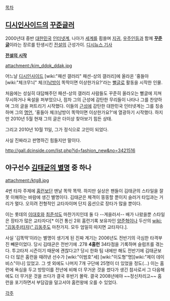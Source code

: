 [[목차]]
== [[디시인사이드]]의 [[꾸준글러]] ==
2000년대 중반 [[대한민국]] [[인터넷]]계, 나아가 [[세계]]를 휩쓸며 [[지귀]], [[우주인]]등과 함께 '''[[꾸준글]]'''이라는 장르를 탄생시킨 [[전설]]의 근성가이. [http://www.dcnews.in/news_list.php?code=human&id=80772 디시뉴스 기사]

'''[http://job.dcinside.com/board/view/?id=fashion_new&no=384185 전설의 시작]'''

attachment:/kim_ddok_ddak.jpg

어느날 [[디시인사이드]] [wiki:"패션 갤러리" 패션-상의 갤러리]에 올라온 '횽들아 [wiki:"체크무늬" 체크][[남방]]이 똑딱이면 이상한가요?'라는 [[뻘글]]로 활동을 시작한 인물.

처음에는 성실히 대답해주던 패션-상의 갤러리 사람들도 꾸준히 올라오는 뻘글에 지쳐 무시하거나 욕설을 퍼부었으나, 점차 그의 근성에 감탄한 무리들이 나타나 그를 찬양하며 그의 글을 퍼트리기 시작했다. 이들의 [[근성]]에 감탄한 대한민국 인터넷계는 그를 칭송하며 그의 [[명언]], '횽들아 체크남방이 똑딱이면 이상한가요?'에 열광하기 시작했다. 하지만 2010년 5월 현재 그의 글은 더이상 찾아보기 힘든 상태.

그리고 2010년 10월 11일, 그가 정식으로 고인이 되었다.

사실 진짜라고 판명하긴 힘들지만 말이다.

http://gall.dcinside.com/list.php?id=fashion_new&no=3421516

== 야구선수 [[김태균의 별명]] 중 하나 ==
attachment:/ktg8.jpg

4번 타자 주제에 [[홈런]]보단 맨날 똑딱 똑딱. 하지만 실상은 팬들이 김태균의 스타일을 잘못 이해하는 바람에 생긴 별명이다. 김태균은 체격이 뚱뚱할 뿐이지 슬러거 타입과는 거리가 멀다. 오히려 전형적인 교타자이며 단지 옵션으로 장타가 많을 뿐이다.

이는 롯데의 [[이대호]]와 [[최준석]]도 마찬가지인데 둘 다 --게을러서-- 배가 나왔을뿐 스타일은 장타가 많은 교타자다[* 이건 통신 2위 홈런기록 보유자인 [[양준혁]]이나 두산의 [[wiki: "김동주(타자)" 김동주]]도 마찬가지. 모두 엄밀히 따지면 교타자다.].  

사실 '김똑딱'이라는 별명이 생기게 된 진짜 계기는 2006년도 전반기의 극심한 타격부진 빼문이었다. 당시 김태균은 전반기에 .278 '''4홈런''' 34타점을 기록하며 슬럼프를 겪는다. 투고타저 시즌이기 때문에 괜찮다고? 당시 한화 팀 내에만 해도 전반기에 김태균보다 더 많은 홈런을 때려낸 선수가 [wiki:"이범호"세] [wiki:"이도형"명][wiki:"제이 데이비스"이나] 있었고. 그 셋 외에도 나머지 7개 구단에 25명이 더 있었을 정도(...) 이는 홈런에 욕심을 두고 방망이를 전년에 비해 더 무거운 것을 썼다가 생긴 참사로서 그 다음해에도 더 무거운 것을 쓰다가 결국 후반기 몰락. 결국 2008년에야 ~~정신차리고~~ 홈런을 포기하면서 부담감을 덜고서야 홈런왕에 오를 수 있었다. 

[[각주]]
